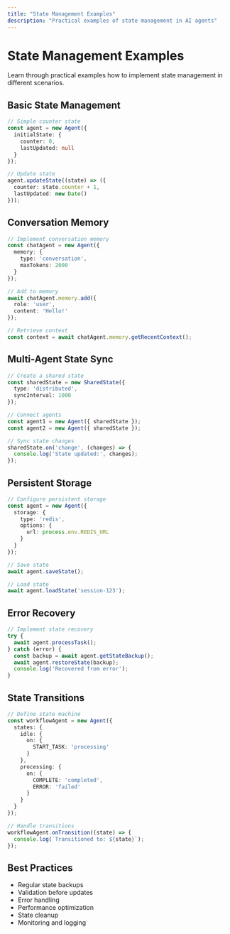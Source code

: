 ```yaml
---
title: "State Management Examples"
description: "Practical examples of state management in AI agents"
---
```


# State Management Examples

Learn through practical examples how to implement state management in different scenarios.

## Basic State Management

```typescript
// Simple counter state
const agent = new Agent({
  initialState: {
    counter: 0,
    lastUpdated: null
  }
});

// Update state
agent.updateState((state) => ({
  counter: state.counter + 1,
  lastUpdated: new Date()
}));
```

## Conversation Memory

```typescript
// Implement conversation memory
const chatAgent = new Agent({
  memory: {
    type: 'conversation',
    maxTokens: 2000
  }
});

// Add to memory
await chatAgent.memory.add({
  role: 'user',
  content: 'Hello!'
});

// Retrieve context
const context = await chatAgent.memory.getRecentContext();
```

## Multi-Agent State Sync

```typescript
// Create a shared state
const sharedState = new SharedState({
  type: 'distributed',
  syncInterval: 1000
});

// Connect agents
const agent1 = new Agent({ sharedState });
const agent2 = new Agent({ sharedState });

// Sync state changes
sharedState.on('change', (changes) => {
  console.log('State updated:', changes);
});
```

## Persistent Storage

```typescript
// Configure persistent storage
const agent = new Agent({
  storage: {
    type: 'redis',
    options: {
      url: process.env.REDIS_URL
    }
  }
});

// Save state
await agent.saveState();

// Load state
await agent.loadState('session-123');
```

## Error Recovery

```typescript
// Implement state recovery
try {
  await agent.processTask();
} catch (error) {
  const backup = await agent.getStateBackup();
  await agent.restoreState(backup);
  console.log('Recovered from error');
}
```

## State Transitions

```typescript
// Define state machine
const workflowAgent = new Agent({
  states: {
    idle: {
      on: {
        START_TASK: 'processing'
      }
    },
    processing: {
      on: {
        COMPLETE: 'completed',
        ERROR: 'failed'
      }
    }
  }
});

// Handle transitions
workflowAgent.onTransition((state) => {
  console.log(`Transitioned to: ${state}`);
});
```

## Best Practices

- Regular state backups
- Validation before updates
- Error handling
- Performance optimization
- State cleanup
- Monitoring and logging
